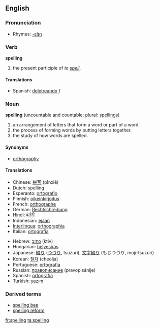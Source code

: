 ==English==

===Pronunciation===
*Rhymes: [[Rhymes:English:-ɛlɪŋ|-ɛlɪŋ]]

===Verb===
'''spelling'''

# the present participle of ''to [[spell]]''.

====Translations====
*Spanish: [[deletreando]] ''f''

===Noun===
'''spelling''' (uncountable and countable; plural: [[spellings]])

<!-- (a verbal noun of the verb ''spell''). -->
#an arrangement of letters that form a word or part of a word.
#the process of forming words by putting letters together.
#the study of how words are spelled.

==== Synonyms ====
*[[orthography]]

====Translations====
{{top}}
*Chinese: [[拼写]] (pīnxiě)
*Dutch: spelling {{f}}
*Esperanto: [[ortografio]]
*Finnish: [[oikeinkirjoitus]]
*French: [[orthographe]] {{f}}
*German: [[Rechtschreibung]] {{f}}
*Hindi: [[वर्तनी]] {{f}}
*Indonesian: [[eja]]an
*[[Interlingua]]: [[orthographia]]
*Italian: [[ortografia]] {{f}}
{{mid}}
*Hebrew: [[כתיב]] (ktiv)
*Hungarian: [[helyesírás]]
*Japanese: [[綴り]] ([[つづり]], tsuzurí), [[文字綴り]] (もじつづり, moji-tsuzurí)
*Korean: [[철자]] (cheolja)
*Portuguese: [[ortografia]] {{f}}
*Russian: [[правописание]] (pravopisánije) {{n}}
*Spanish: [[ortografía]] {{f}}
*Turkish: [[yazım]]
{{bottom}}

===Derived terms===
*[[spelling bee]]
*[[spelling reform]]

[[fr:spelling]]
[[ta:spelling]]